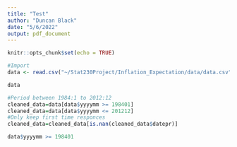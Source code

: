 ```yaml
---
title: "Test"
author: "Duncan Black"
date: "5/6/2022"
output: pdf_document
---
```


```r
knitr::opts_chunk$set(echo = TRUE)
```


```r
#Import
data <- read.csv("~/Stat230Project/Inflation_Expectation/data/data.csv")
```

```r
data
```


```r
#Period between 1984:1 to 2012:12
cleaned_data=data[data$yyyymm >= 198401] 
cleaned_data=data[data$yyyymm <= 201212]
#Only keep first time responces
cleaned_data=cleaned_data[is.nan(cleaned_data$datepr)]
```

```r
data$yyyymm >= 198401
```


